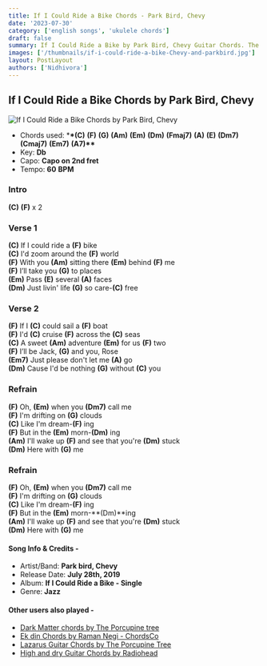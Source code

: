 ```yaml
---
title: If I Could Ride a Bike Chords - Park Bird, Chevy
date: '2023-07-30'
category: ['english songs', 'ukulele chords']
draft: false
summary: If I Could Ride a Bike by Park Bird, Chevy Guitar Chords. The chords used in this song are (C) (F) (G) (Am) (Em) (Dm) (Fmaj7) (A) (E) (Dm7) (Cmaj7) (Em7) (A7). The key of this song is Db major.
images: ['/thumbnails/if-i-could-ride-a-bike-Chevy-and-parkbird.jpg']
layout: PostLayout
authors: ['Nidhivora']
---
```


## If I Could Ride a Bike Chords by Park Bird, Chevy

![If I Could Ride a Bike Chords by Park Bird, Chevy](/thumbnails/if-i-could-ride-a-bike-Chevy-and-parkbird.jpg)

- Chords used: \***\*(C)** **(F)** **(G)** **(Am)** **(Em)** **(Dm)** **(Fmaj7)** **(A)** **(E)** **(Dm7)** **(Cmaj7)** **(Em7)** **(A7)\*\***
- Key: **Db**
- Capo: **Capo on 2nd fret**
- Tempo: **60** **BPM**

### Intro

**(C)** **(F)** x 2

### Verse 1

**(C)** If I could ride a **(F)** bike\
**(C)** I'd zoom around the **(F)** world\
**(F)** With you **(Am)** sitting there **(Em)** behind **(F)** me\
**(F)** I’ll take you **(G)** to places\
**(Em)** Pass **(E)** several **(A)** faces\
**(Dm)** Just livin' life **(G)** so care-**(C)** free

### Verse 2

**(F)** If I **(C)** could sail a **(F)** boat\
**(F)** I'd **(C)** cruise **(F)** across the **(C)** seas\
**(C)** A sweet **(Am)** adventure **(Em)** for us **(F)** two\
**(F)** I’ll be Jack, **(G)** and you, Rose\
**(Em7)** Just please don't let me **(A)** go\
**(Dm)** Cause I'd be nothing **(G)** without **(C)** you

### Refrain

**(F)** Oh, **(Em)** when you **(Dm7)** call me\
**(F)** I'm drifting on **(G)** clouds\
**(C)** Like I'm dream-**(F)** ing\
**(F)** But in the **(Em)** morn-**(Dm)** ing\
**(Am)** I'll wake up **(F)** and see that you're **(Dm)** stuck\
**(Dm)** Here with **(G)** me

### Refrain

**(F)** Oh, **(Em)** when you **(Dm7)** call me\
**(F)** I'm drifting on **(G)** clouds\
**(C)** Like I'm dream-**(F)** ing\
**(F)** But in the **(Em)** morn-**(Dm)**ing\
**(Am)** I'll wake up **(F)** and see that you're **(Dm)** stuck\
**(Dm)** Here with **(G)** me

#### Song Info & Credits -

- Artist/Band: **Park bird, Chevy**
- Release Date: **July 28th, 2019**
- Album: **If I Could Ride a Bike - Single**
- Genre: **Jazz**

#### Other users also played -

- [Dark Matter chords by The Porcupine tree](https://www.chordsco.com/chords/dark-matter-chords-by-the-porcupine-tree)
- [Ek din Chords by Raman Negi - ChordsCo](https://www.chordsco.com/chords/ek-din-chords-by-raman-negi-chordsco)
- [Lazarus Guitar Chords by The Porcupine Tree](https://www.chordsco.com/chords/lazarus-guitar-chords-by-the-porcupine-tree)
- [High and dry Guitar Chords by Radiohead](https://www.chordsco.com/chords/high-and-dry-guitar-chords-by-radiohead)
